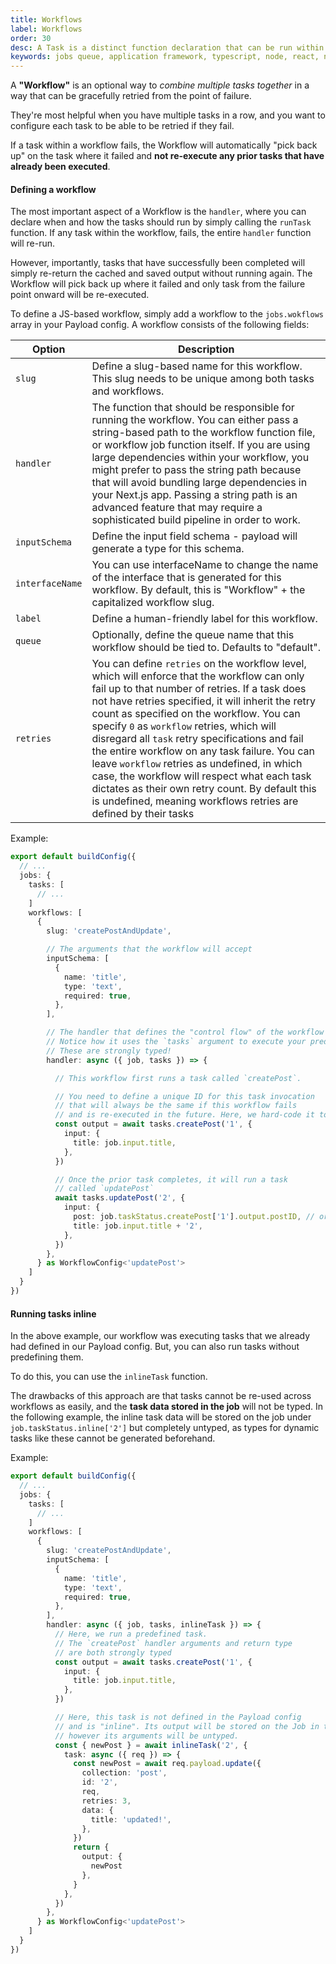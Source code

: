 ```yaml
---
title: Workflows
label: Workflows
order: 30
desc: A Task is a distinct function declaration that can be run within Payload's Jobs Queue.
keywords: jobs queue, application framework, typescript, node, react, nextjs
---
```


<Banner type="default">
  A <strong>"Workflow"</strong> is an optional way to <em>combine multiple tasks together</em> in a way that can be gracefully retried from the point of failure.
</Banner>

They're most helpful when you have multiple tasks in a row, and you want to configure each task to be able to be retried if they fail.

If a task within a workflow fails, the Workflow will automatically "pick back up" on the task where it failed and **not re-execute any prior tasks that have already been executed**.

#### Defining a workflow

The most important aspect of a Workflow is the `handler`, where you can declare when and how the tasks should run by simply calling the `runTask` function. If any task within the workflow, fails, the entire `handler` function will re-run.

However, importantly, tasks that have successfully been completed will simply re-return the cached and saved output without running again. The Workflow will pick back up where it failed and only task from the failure point onward will be re-executed.

To define a JS-based workflow, simply add a workflow to the `jobs.wokflows` array in your Payload config. A workflow consists of the following fields:

| Option                      | Description                                                                      |
| --------------------------- | -------------------------------------------------------------------------------- |
| `slug` | Define a slug-based name for this workflow. This slug needs to be unique among both tasks and workflows.|
| `handler`   | The function that should be responsible for running the workflow. You can either pass a string-based path to the workflow function file, or workflow job function itself. If you are using large dependencies within your workflow, you might prefer to pass the string path because that will avoid bundling large dependencies in your Next.js app. Passing a string path is an advanced feature that may require a sophisticated build pipeline in order to work.       |
| `inputSchema` | Define the input field schema - payload will generate a type for this schema. |
| `interfaceName` | You can use interfaceName to change the name of the interface that is generated for this workflow. By default, this is "Workflow" + the capitalized workflow slug. |
| `label` | Define a human-friendly label for this workflow. |
| `queue` | Optionally, define the queue name that this workflow should be tied to. Defaults to "default". |
| `retries` | You can define `retries` on the workflow level, which will enforce that the workflow can only fail up to that number of retries. If a task does not have retries specified, it will inherit the retry count as specified on the workflow. You can specify `0` as `workflow` retries, which will disregard all `task` retry specifications and fail the entire workflow on any task failure. You can leave `workflow` retries as undefined, in which case, the workflow will respect what each task dictates as their own retry count. By default this is undefined, meaning workflows retries are defined by their tasks |

Example:

```ts
export default buildConfig({
  // ...
  jobs: {
    tasks: [
      // ...
    ]
    workflows: [
      {
        slug: 'createPostAndUpdate',

        // The arguments that the workflow will accept
        inputSchema: [
          {
            name: 'title',
            type: 'text',
            required: true,
          },
        ],

        // The handler that defines the "control flow" of the workflow
        // Notice how it uses the `tasks` argument to execute your predefined tasks.
        // These are strongly typed!
        handler: async ({ job, tasks }) => {

          // This workflow first runs a task called `createPost`.

          // You need to define a unique ID for this task invocation
          // that will always be the same if this workflow fails
          // and is re-executed in the future. Here, we hard-code it to '1'
          const output = await tasks.createPost('1', {
            input: {
              title: job.input.title,
            },
          })

          // Once the prior task completes, it will run a task
          // called `updatePost`
          await tasks.updatePost('2', {
            input: {
              post: job.taskStatus.createPost['1'].output.postID, // or output.postID
              title: job.input.title + '2',
            },
          })
        },
      } as WorkflowConfig<'updatePost'>
    ]
  }
})
```

#### Running tasks inline

In the above example, our workflow was executing tasks that we already had defined in our Payload config. But, you can also run tasks without predefining them.

To do this, you can use the `inlineTask` function.

The drawbacks of this approach are that tasks cannot be re-used across workflows as easily, and the **task data stored in the job** will not be typed. In the following example, the inline task data will be stored on the job under `job.taskStatus.inline['2']` but completely untyped, as types for dynamic tasks like these cannot be generated beforehand.

Example:

```ts
export default buildConfig({
  // ...
  jobs: {
    tasks: [
      // ...
    ]
    workflows: [
      {
        slug: 'createPostAndUpdate',
        inputSchema: [
          {
            name: 'title',
            type: 'text',
            required: true,
          },
        ],
        handler: async ({ job, tasks, inlineTask }) => {
          // Here, we run a predefined task.
          // The `createPost` handler arguments and return type
          // are both strongly typed
          const output = await tasks.createPost('1', {
            input: {
              title: job.input.title,
            },
          })

          // Here, this task is not defined in the Payload config
          // and is "inline". Its output will be stored on the Job in the database
          // however its arguments will be untyped.
          const { newPost } = await inlineTask('2', {
            task: async ({ req }) => {
              const newPost = await req.payload.update({
                collection: 'post',
                id: '2',
                req,
                retries: 3,
                data: {
                  title: 'updated!',
                },
              })
              return {
                output: {
                  newPost
                },
              }
            },
          })
        },
      } as WorkflowConfig<'updatePost'>
    ]
  }
})
```
